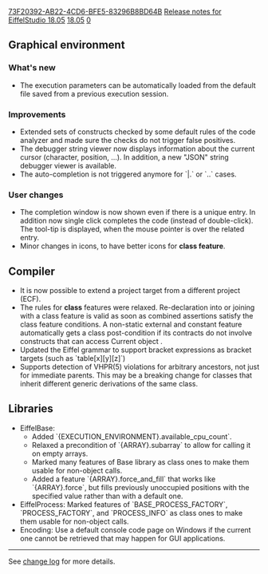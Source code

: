 [[Property:uuid|73F20392-AB22-4CD6-BFE5-83296B8BD64B]]
[[Property:title|Release notes for EiffelStudio 18.05]]
[[Property:link_title|18.05]]
[[Property:weight|0]]

==Graphical environment==
===What's new===
* The execution parameters can be automatically loaded from the default file saved from a previous execution session.

===Improvements===
* Extended sets of constructs checked by some default rules of the code analyzer and made sure the checks do not trigger false positives.
* The debugger string viewer now displays information about the current cursor (character, position, ...). In addition, a new "JSON" string debugger viewer is available.
* The auto-completion is not triggered anymore for `|.`  or  `..` cases.

===User changes===
* The completion window is now shown even if there is a unique entry. In addition now single click completes the code (instead of double-click). The tool-tip is displayed, when the mouse pointer is over the related entry.
* Minor changes in icons, to have better icons for '''class feature'''.

==Compiler==
* It is now possible to extend a project target from a different project (ECF).
* The rules for '''class''' features were relaxed.  Re-declaration into or joining with a class feature is valid as soon as combined assertions satisfy the class feature conditions. A non-static external and constant feature automatically gets a class post-condition if its contracts do not involve constructs that can access Current object .
* Updated the Eiffel grammar to support bracket expressions as bracket targets (such as `table[x][y][z]`)
* Supports detection of VHPR(5) violations for arbitrary ancestors, not just for immediate parents. This may be a breaking change for classes that inherit different generic derivations of the same class.

==Libraries==
* EiffelBase:
** Added `{EXECUTION_ENVIRONMENT}.available_cpu_count`.
** Relaxed a precondition of `{ARRAY}.subarray` to allow for calling it on empty arrays.
**Marked many features of Base library as class ones to make them usable for non-object calls.
**Added a feature `{ARRAY}.force_and_fill` that works like `{ARRAY}.force`, but fills previously unoccupied positions with the specified value rather than with a default one.
* EiffelProcess: Marked features of `BASE_PROCESS_FACTORY`, `PROCESS_FACTORY`, and `PROCESS_INFO` as class ones to make them usable for non-object calls.
* Encoding: Use a default console code page on Windows if the current one cannot be retrieved that may happen for GUI applications.


----

See [https://dev.eiffel.com/EiffelStudio_18.05_Releases change log] for more details.